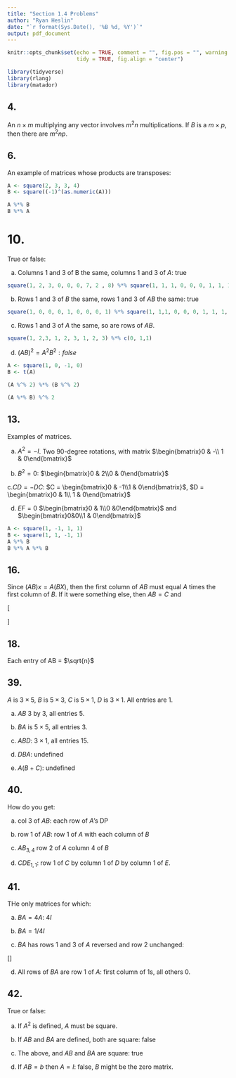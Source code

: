 ```yaml
---
title: "Section 1.4 Problems"
author: "Ryan Heslin"
date: "`r format(Sys.Date(), '%B %d, %Y')`"
output: pdf_document
---
```


 <!-- Standard custom LaTeX commands -->
\newcommand{\abcd}{\begin{bmatrix}a&b\\
c&d\end{bmatrix}}
\newcommand{\m}[1]{\begin{bmatrix}#1\end{bmatrix}}

\newcommand{\vect}[1]{\begin{pmatrix}#1\end{pmatrix}}

\newcommand{\meq}[1]{\begin{split}#1\end{split}}

\newcommand{\bym}[1]{#1\times{m}}

\newcommand{\nby}[1]{n\times{#1}}

\newcommand{\subsp}[2]{\Bigg\{\begin{bmatrix}#1\end{bmatrix}:#2\Bigg\}}

\newcommand{\proj}[2]{\text{proj}_#1(#2)}

\newcommand{\refl}[2]{\text{refl}_#1(#2)}

\newcommand{\sumn}{\sum_{i=1}^n}

<!-- % 1: term 1 -->
<!-- % 2: subscript 1 -->
<!-- % 3: term 2 -->
<!-- % 4: subscript 2 -->
<!-- % 5. operation -->
\newcommand{\dotsn}[5]{#1_{1}#3_{1}#5{#1}_{2}#3_{2}{#5}\dots{#5}#1_{#2}#3_{#4}}

```r
knitr::opts_chunk$set(echo = TRUE, comment = "", fig.pos = "", warning = FALSE,
                      tidy = TRUE, fig.align = "center")

library(tidyverse)
library(rlang)
library(matador)
```

## 4.

An $n \times m$ multiplying any vector involves $m^2n$ multiplications. If $B$
is a $m \times p$, then there are $m^2np$.

## 6.

An example of matrices whose products are transposes:

```r
A <- square(2, 3, 3, 4)
B <- square((-1)^(as.numeric(A)))

A %*% B
B %*% A
```

# 10.

True or false:

a. Columns 1 and 3 of B the same, columns 1 and 3 of $A$: true

```r
square(1, 2, 3, 0, 0, 0, 7, 2 , 8) %*% square(1, 1, 1, 0, 0, 0, 1, 1, 1)
```

b. Rows 1 and 3 of $B$ the same, rows 1 and 3 of $AB$ the same: true

```r
square(1, 0, 0, 0, 1, 0, 0, 0, 1) %*% square(1, 1,1, 0, 0, 0, 1, 1, 1, byrow = TRUE)
```

c. Rows 1 and 3 of $A$ the same, so are rows of $AB$.
```r
square(1, 2,3, 1, 2, 3, 1, 2, 3) %*% c(0, 1,1)
```

d. $(AB)^2 = A^2B^2: false$

```r
A <- square(1, 0, -1, 0)
B <- t(A)

(A %^% 2) %*% (B %^% 2)

(A %*% B) %^% 2
```

## 13. 
Examples of matrices. 

a. $A^2 = -I$. Two 90-degree rotations, with matrix $\m{0 & -\\ 1 & 0}$

b. $B^2=0$: $\m{0 & 2\\0 & 0}$

c.$CD = -DC$: $C = \m{0 & -1\\1 & 0}$, $D = \m{0 & 1\\ 1 & 0}$

d. $EF=0$ $\m{0 & 1\\0 &0}$ and $\m{0&0\\1 & 0}$

```r
A <- square(1, -1, 1, 1)
B <- square(1, 1, -1, 1)
A %*% B
B %*% A %*% B
```

## 16.
Since $(AB)x=A(BX)$, then the first column of $AB$ must equal $A$ times the first column of $B$. If it were something else, then $AB=C$ and

\[
  \begin{aligned}
    & (AB)x = Cx \neq A(Bx)
  \end{aligned}
\]

## 18.

Each entry of AB = $\sqrt{n}$

## 39.

$A$ is $3 \times 5$, $B$ is $5 \times 3$, $C$ is $5 \times 1$, $D$ is $3 \times 1$. All entries are 1.

a. $AB$ 3 by 3, all entries 5.

b. $BA$ is $5 \times 5$, all entries 3.

c. $ABD$: $3 \times 1$, all entries 15.

d. $DBA$: undefined

e. $A(B + C)$: undefined

## 40.

How do you get:

a. col 3 of $AB$: each row of $A$'s DP

b. row 1 of $AB$: row 1 of $A$ with each column of $B$

c. $AB_{3,4}$ row 2 of $A$ column 4 of $B$

d. $CDE_{1,1}$: row 1 of $C$ by column 1 of $D$ by column 1 of $E$.

## 41.
THe only matrices for which:

a. $BA = 4A$: $4I$

b. $BA = 1/4I$

c. $BA$ has rows 1 and 3 of $A$ reversed and row 2 unchanged: 

\[\m{0 & 0 & 1\\
0 & 1 & 0\\
1 & 0 & 0}\]

d. All rows of $BA$ are row 1 of $A$: first column of 1s, all others 0.

## 42. 

True or false:

a. If $A^2$ is defined, $A$ must be square.

b. If $AB$ and $BA$ are defined, both are square: false

c. The above, and $AB$ and $BA$ are square: true

d. If $AB=b$ then $A = I$: false, $B$ might be the zero matrix.